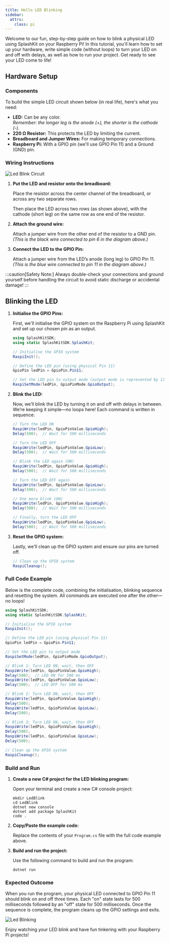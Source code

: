 ```yaml
---
title: Hello LED Blinking
sidebar:
  attrs:
    class: pi
---
```



Welcome to our fun, step-by-step guide on how to blink a physical LED using SplashKit on your Raspberry Pi! In this tutorial, you'll learn how to set up your hardware, write simple code (without loops) to turn your LED on and off with delays, as well as how to run your project. Get ready to see your LED come to life!

## Hardware Setup

### Components

To build the simple LED circuit shown below (in real life), here's what you need:

- **LED:** Can be any color.  
  *Remember: the longer leg is the anode (+), the shorter is the cathode (-).*
- **220 Ω Resistor:** This protects the LED by limiting the current.
- **Breadboard and Jumper Wires:** For making temporary connections.
- **Raspberry Pi:** With a GPIO pin (we'll use GPIO Pin 11) and a Ground (GND) pin.

### Wiring Instructions

![Led Blink Circuit](./images/blinkledcircuit.png)

<Steps>

1. **Put the LED and resistor onto the breadboard:**

    Place the resistor across the center channel of the breadboard, or across any two separate rows.

    Then place the LED across two rows (as shown above), with the cathode (short leg) on the same row as one end of the resistor.

2. **Attach the ground wire:**

    Attach a jumper wire from the other end of the resistor to a GND pin.  
    *(This is the black wire connected to pin 6 in the diagram above.)*

3. **Connect the LED to the GPIO Pin:**

    Attach a jumper wire from the LED’s anode (long leg) to GPIO Pin 11.
    *(This is the blue wire connected to pin 11 in the diagram above.)*

</Steps>

:::caution[Safety Note:]
Always double-check your connections and ground yourself before handling the circuit to avoid static discharge or accidental damage!
:::

## Blinking the LED

<Steps>

1. **Initialise the GPIO Pins:**

    First, we'll initialise the GPIO system on the Raspberry Pi using SplashKit and set up our chosen pin as an output.

    ```csharp
    using SplashKitSDK;
    using static SplashKitSDK.SplashKit;

    // Initialise the GPIO system
    RaspiInit();

    // Define the LED pin (using physical Pin 11)
    GpioPin ledPin = GpioPin.Pin11;

    // Set the LED pin to output mode (output mode is represented by 1)
    RaspiSetMode(ledPin, GpioPinMode.GpioOutput);
    ```

2. **Blink the LED:**

    Now, we’ll blink the LED by turning it on and off with delays in between. We’re keeping it simple—no loops here! Each command is written in sequence:

    ```csharp
    // Turn the LED ON
    RaspiWrite(ledPin, GpioPinValue.GpioHigh);
    Delay(500);  // Wait for 500 milliseconds

    // Turn the LED OFF
    RaspiWrite(ledPin, GpioPinValue.GpioLow);
    Delay(500);  // Wait for 500 milliseconds

    // Blink the LED again (ON)
    RaspiWrite(ledPin, GpioPinValue.GpioHigh);
    Delay(500);  // Wait for 500 milliseconds

    // Turn the LED OFF again
    RaspiWrite(ledPin, GpioPinValue.GpioLow);
    Delay(500);  // Wait for 500 milliseconds

    // One more blink (ON)
    RaspiWrite(ledPin, GpioPinValue.GpioHigh);
    Delay(500);  // Wait for 500 milliseconds

    // Finally, turn the LED OFF
    RaspiWrite(ledPin, GpioPinValue.GpioLow);
    Delay(500);  // Wait for 500 milliseconds
    ```

3. **Reset the GPIO system:**

    Lastly, we'll clean up the GPIO system and ensure our pins are turned off.

    ```csharp
    // Clean up the GPIO system
    RaspiCleanup();
    ```

</Steps>

### Full Code Example

Below is the complete code, combining the initialisation, blinking sequence and resetting the system. All commands are executed one after the other—no loops!

<Accordion>
  <AccordionItem header="Full LED Blink Code (C#)">
  
  ```csharp
  using SplashKitSDK;
  using static SplashKitSDK.SplashKit;

  // Initialise the GPIO system
  RaspiInit();

  // Define the LED pin (using physical Pin 11)
  GpioPin ledPin = GpioPin.Pin11;

  // Set the LED pin to output mode
  RaspiSetMode(ledPin, GpioPinMode.GpioOutput);

  // Blink 1: Turn LED ON, wait, then OFF
  RaspiWrite(ledPin, GpioPinValue.GpioHigh);
  Delay(500);  // LED ON for 500 ms
  RaspiWrite(ledPin, GpioPinValue.GpioLow);
  Delay(500);  // LED OFF for 500 ms

  // Blink 2: Turn LED ON, wait, then OFF
  RaspiWrite(ledPin, GpioPinValue.GpioHigh);
  Delay(500);
  RaspiWrite(ledPin, GpioPinValue.GpioLow);
  Delay(500);

  // Blink 3: Turn LED ON, wait, then OFF
  RaspiWrite(ledPin, GpioPinValue.GpioHigh);
  Delay(500);
  RaspiWrite(ledPin, GpioPinValue.GpioLow);
  Delay(500);

  // Clean up the GPIO system
  RaspiCleanup();
  ```
  
  </AccordionItem>
</Accordion>

### Build and Run

<Steps>

1. **Create a new C# project for the LED blinking program:**

    Open your terminal and create a new C# console project:

    ```shell
    mkdir LedBlink
    cd LedBlink
    dotnet new console
    dotnet add package SplashKit
    code .
    ```

2. **Copy/Paste the example code:**

    Replace the contents of your `Program.cs` file with the full code example above.

3. **Build and run the project:**

    Use the following command to build and run the program:

    ```shell
    dotnet run
    ```

</Steps>

### Expected Outcome

When you run the program, your physical LED connected to GPIO Pin 11 should blink on and off three times. Each "on" state lasts for 500 milliseconds followed by an "off" state for 500 milliseconds. Once the sequence is complete, the program cleans up the GPIO settings and exits.

![Led Blinking](./images/LedBlinkSlow.gif)

Enjoy watching your LED blink and have fun tinkering with your Raspberry Pi projects!
